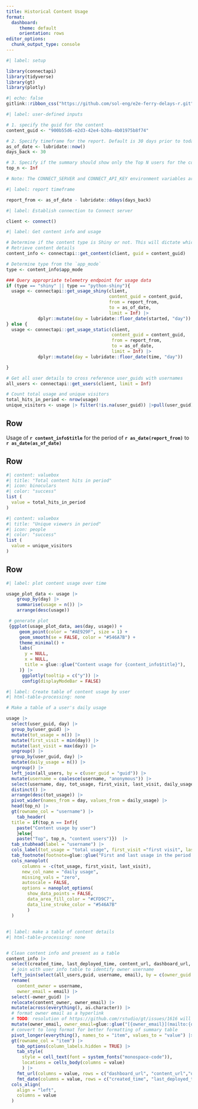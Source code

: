 ```yaml
---
title: Historical Content Usage
format:
  dashboard:
     theme: default
     orientation: rows
editor_options: 
  chunk_output_type: console
---
```


```r
#| label: setup

library(connectapi)
library(tidyverse)
library(gt)
library(plotly)
```

```r
#| echo: false
gitlink::ribbon_css("https://github.com/sol-eng/e2e-ferry-delays-r.git", text="View on GitHub")
```

```r
#| label: user-defined inputs

# 1. specify the guid for the content
content_guid <- "900b55d6-e2d3-42e4-b20a-4b01975b8f74"

# 2. Specify timeframe for the report. Default is 30 days prior to today
as_of_date <- lubridate::now()
days_back <- 30

# 3. Specify if the summary should show only the Top N users for the content (e.g., `top_n = 10`). Default is `Inf` so that all users are shown.
top_n <- Inf

# Note: The CONNECT_SERVER and CONNECT_API_KEY environment variables are required for this report to pull usage data. Use environment variables for added security; do not hard-code your API key or other secrets.
```

```r
#| label: report timeframe

report_from <- as_of_date - lubridate::ddays(days_back)
```

```r
#| label: Establish connection to Connect server

client <- connect()
```

```r
#| label: Get content info and usage

# Determine if the content type is Shiny or not. This will dictate which telemetry endpoint to use
# Retrieve content details
content_info <- connectapi::get_content(client, guid = content_guid)

# Determine type from the `app_mode`
type <- content_info$app_mode

### Query appropriate telemetry endpoint for usage data
if (type == "shiny" || type == "python-shiny"){
  usage <- connectapi::get_usage_shiny(client,
                                       content_guid = content_guid,
                                       from = report_from,
                                       to = as_of_date,
                                       limit = Inf) |>
            dplyr::mutate(day = lubridate::floor_date(started, "day"))
} else {
  usage <- connectapi::get_usage_static(client,
                                        content_guid = content_guid,
                                        from = report_from,
                                        to = as_of_date,
                                        limit = Inf) |>
            dplyr::mutate(day = lubridate::floor_date(time, "day"))

}

# Get all user details to cross reference user_guids with usernames
all_users <- connectapi::get_users(client, limit = Inf)

# Count total usage and unique visitors
total_hits_in_period <- nrow(usage)
unique_visitors <- usage |> filter(!is.na(user_guid)) |>pull(user_guid) |> unique() |> length()
```

## Row

Usage of <b>`r content_info$title`</b> for the period of
**`r as_date(report_from)`** to **`r as_date(as_of_date)`** 

## Row

```r
#| content: valuebox
#| title: "Total content hits in period"
#| icon: binoculars
#| color: "success"
list (
  value = total_hits_in_period
)
```

```r
#| content: valuebox
#| title: "Unique viewers in period"
#| icon: people
#| color: "success"
list (
  value = unique_visitors
)
```

## Row

```r
#| label: plot content usage over time

usage_plot_data <- usage |>
    group_by(day) |>
    summarise(usage = n()) |>
    arrange(desc(usage))

 # generate plot
 {ggplot(usage_plot_data, aes(day, usage)) +
     geom_point(color = "#AE929F", size = 1) +
     geom_smooth(se = FALSE, color = "#546A7B") +
     theme_minimal() +
     labs(
       y = NULL,
       x = NULL,
       title = glue::glue("Content usage for {content_info$title}"),
     )} |>
      ggplotly(tooltip = c("y")) |>
      config(displayModeBar = FALSE)
```

```r
#| label: Create table of content usage by user
#| html-table-processing: none

# Make a table of a user's daily usage

usage |>
  select(user_guid, day) |>
  group_by(user_guid) |>
  mutate(tot_usage = n()) |>
  mutate(first_visit = min(day)) |>
  mutate(last_visit = max(day)) |>
  ungroup() |>
  group_by(user_guid, day) |>
  mutate(daily_usage = n()) |>
  ungroup() |>
  left_join(all_users, by = c(user_guid = "guid")) |>
  mutate(username = coalesce(username, "anonymous")) |>
  select(username, day, tot_usage, first_visit, last_visit, daily_usage) |>
  distinct() |>
  arrange(desc(tot_usage)) |>
  pivot_wider(names_from = day, values_from = daily_usage) |>
  head(top_n) |>
  gt(rowname_col = "username") |>
    tab_header(
  title = if(top_n == Inf){
    paste("Content usage by user")
    }else{
    paste("Top", top_n, "content users")})  |>
  tab_stubhead(label = "username") |>
  cols_label(tot_usage = "total usage", first_visit ="first visit", last_visit="last visit") |>
  tab_footnote(footnote=glue::glue("First and last usage in the period {as_date(report_from)} to {as_date(as_of_date)}"), locations=cells_column_labels(columns=c("first_visit", last_visit))) |>
  cols_nanoplot(
      columns = -c(tot_usage, first_visit, last_visit),
      new_col_name = "daily usage",
      missing_vals = "zero",
      autoscale = FALSE,
      options = nanoplot_options(
        show_data_points = FALSE,
        data_area_fill_color = "#CFD9C7",
        data_line_stroke_color = "#546A7B"
        )
  ) 


```

## 

```r
#| label: make a table of content details
#| html-table-processing: none


# Clean content info and present as a table
content_info |>
  select(created_time, last_deployed_time, content_url, dashboard_url, owner_guid) |>
  # join with user info table to identify owner username
  left_join(select(all_users,guid, username, email), by = c(owner_guid = "guid")) |>
  rename(
    content_owner = username,
    owner_email = email) |>
  select(-owner_guid) |>
  relocate(content_owner, owner_email) |>
  mutate(across(everything(), as.character)) |>
  # format owner email as a hyperlink
  # TODO: resolution of https://github.com/rstudio/gt/issues/1616 will make this unnecessary
  mutate(owner_email, owner_email=glue::glue("[{owner_email}](mailto:{owner_email})")) |>
  # convert to long format for better formatting of summary table
  pivot_longer(everything(), names_to = "item", values_to = "value") |>
  gt(rowname_col = "item") |>
    tab_options(column_labels.hidden = TRUE) |>
    tab_style(
      style = cell_text(font = system_fonts("monospace-code")),
      locations = cells_body(columns = value)
      ) |>
    fmt_url(columns = value, rows = c("dashboard_url", "content_url","owner_email")) |>
    fmt_date(columns = value, rows = c("created_time", "last_deployed_time"), date_style = "iso") |>
  cols_align(
    align = "left",
    columns = value
  )
```
